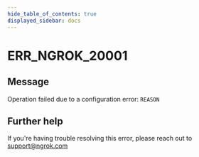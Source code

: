 ```yaml
---
hide_table_of_contents: true
displayed_sidebar: docs
---
```



# ERR_NGROK_20001

## Message

Operation failed due to a configuration error: `REASON`

<ErrorDetails error="err_ngrok_20001" />

## Further help

If you're having trouble resolving this error, please reach out to [support@ngrok.com](mailto:support@ngrok.com?subject=Help%20with%20ERR_NGROK_20001)
